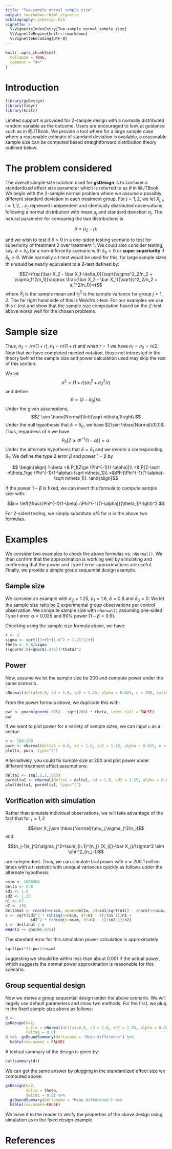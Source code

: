 ```yaml
---
title: "Two-sample normal sample size"
output: rmarkdown::html_vignette
bibliography: gsDesign.bib
vignette: >
  %\VignetteIndexEntry{Two-sample normal sample size}
  %\VignetteEngine{knitr::rmarkdown}
  %\VignetteEncoding{UTF-8}
---
```


```r
knitr::opts_chunk$set(
  collapse = TRUE,
  comment = "#>"
)
```

# Introduction

```r
library(gsDesign)
library(tidyr)
library(knitr)
```

Limited support is provided for 2-sample design with a normally distributed random variable as the outcome.
Users are encouraged to look at guidance such as in @JTBook.
We provide a tool where for a large sample case where a reasonable estimate of standard deviation is available, a reasonable sample size can be computed based straightforward distribution theory outlined below.

# The problem considered

The overall sample size notation used for **gsDesign** is to consider a standardized effect size parameter which is referred to as $\theta$ in @JTBook. 
We begin with the 2-sample normal problem where we assume a possibly different standard deviation in each treatment group. 
For $j=1,2$, we let $X_{j,i}$, $i=1,2,\ldots n_j$ represent independent and identically distributed observations following a normal distribution with mean $\mu_j$ and standard deviation $\sigma_j$.
The natural parameter for comparing the two distributions is 

$$\delta = \mu_2 - \mu_1$$

and we wish to test if $\delta > 0$ in a one-sided testing scenario to test for superiority of treatment 2 over treatment 1.
We could also consider testing, say, $\delta > \delta_0$ for a non-inferiority scenario with $\delta_0<0$ or **super superiority** if $\delta_0>0$.
While normally a t-test would be used for this, for large sample sizes this would be nearly equivalent to a Z-test defined by:

$$Z=\frac{\bar X_2 - \bar X_1-\delta_0}{\sqrt{\sigma^2_2/n_2 + \sigma_1^2/n_1}}\approx \frac{\bar X_2 - \bar X_1}{\sqrt{s^2_2/n_2 + s_1^2/n_1}}=t$$
where $\bar X_j$ is the sample mean and $s_j^2$ is the sample variance for group $j=1,2$.
The far right hand side of this is Welch's t-test.
For our examples we use this $t$-test and show that the sample size computation based on the $Z$-test above works well for the chosen problems.

# Sample size


Thus, $n_2=rn/(1+r)$, $n_1=n/(1+r)$ and when $r=1$ we have $n_1=n_2=n/2$.
Now that we have completed needed notation, those not interested in the theory behind the sample size and power calculation used may skip the rest of this section.


We let $$\sigma^2=(1+r)(\sigma_1^2+\sigma_2^2/r)$$
and define 
$$ \theta= (\delta -\delta_0)/\sigma.$$
Under the given assumptions, 
$$Z \sim \hbox{Normal}\left(\sqrt n\theta,1\right).$$
Under the null hypothesis that $\delta=\delta_0$, we have $Z\sim \hbox{Normal}(0,1)$.
Thus, regardless of $n$ we have
$$P_0[Z\ge \Phi^{-1}(1-\alpha)]=\alpha.$$ 
Under the alternate hypothesis that $\delta=\delta_1$ and we denote a corresponding $\theta_1$.
We define the type 2 error $\beta$ and power $1-\beta$ by

$$
\begin{align}
1-\beta =& P_1[Z\ge \Phi^{-1}(1-\alpha)]\\
=& P[Z-\sqrt n\theta_1\ge \Phi^{-1}(1-\alpha)-\sqrt n\theta_1]\\
=&\Phi(\Phi^{-1}(1-\alpha)-\sqrt n\theta_1)).
\end{align}$$ 

If the power $1-\beta$ is fixed, we can invert this formula to compute sample size with:

$$n= \left(\frac{\Phi^{-1}(1-\beta)+\Phi^{-1}(1-\alpha)}{\theta_1}\right)^2.$$

For 2-sided testing, we simply substitute $\alpha/2$ for $\alpha$ in the above two formulas.

# Examples

We consider two examples to check the above formulas vs. `nNormal()`.
We then confirm that the approximation is working well by simulating and confirming that the power and Type I error approximations are useful. 
Finally, we provide a simple group sequential design example.


## Sample size

We consider an example with $\sigma_2=1.25$, $\sigma_1=1.6$, $\delta=0.8$ and $\delta_0=0$.
We let the sample size ratio be 2 experimental group observations per control observation.
We compute sample size with `nNormal()` assuming one-sided Type I error $\alpha=0.025$ and 90% power ($1-\beta=0.9$).



Checking using the sample size formula above, we have:

```r
r <- 2
sigma <- sqrt((1+r)*(1.6^2 + 1.25^2/r)) 
theta <- 0.8/sigma
((qnorm(.9)+qnorm(.975))/theta)^2
```

## Power

Now, assume we let the sample size be 200 and compute power under the same scenario.

```r
nNormal(delta1=0.8, sd = 1.6, sd2 = 1.25, alpha = 0.025, n = 200, ratio = 2)
```

From the power formula above, we duplicate this with:

```r
pwr <- pnorm(qnorm(.975) - sqrt(200) * theta, lower.tail = FALSE)
pwr
```

If we want to plot power for a variety of sample sizes, we can input `n` as a vector:

```r
n <- 100:200
pwrn <- nNormal(delta1 = 0.8, sd = 1.6, sd2 = 1.25, alpha = 0.025, n = n, ratio = 2)
plot(n, pwrn, type="l")
```

Alternatively, you could fix sample size at 200 and plot power under different treatment effect assumptions:

```r
delta1 <- seq(.5,1,.025)
pwrdelta1 <- nNormal(delta1 = delta1, sd = 1.6, sd2 = 1.25, alpha = 0.025, n = 200, ratio = 2)
plot(delta1, pwrdelta1, type="l")
```


## Verification with simulation

Rather than simulate individual observations, we will take advantage of the fact that for $j=1,2$

$$\bar X_j\sim \hbox{Normal}(\mu_j,\sigma_j^2/n_j)$$
and 

$$(n_j-1)s_j^2/\sigma_j^2=\sum_{i=1}^{n_j} (X_{ij}-\bar X_j)/\sigma^2 \sim \chi ^2_{n_j-1}$$

are independent. 
Thus, we can simulate trial power with $n=200$ 1 million times with a t-statistic with unequal variances quickly as follows under the alternate hypothesis:

```r
nsim <- 1000000
delta <- 0.8
sd1 <- 1.6
sd2 <- 1.25
n1 <- 67
n2 <- 133
deltahat <- rnorm(n=nsim, mean=delta, sd=sd1/sqrt(n1)) - rnorm(n=nsim, mean=0, sd=sd2/sqrt(n2))
s <- sqrt(sd1^2 * rchisq(n=nsim, df=n1 - 1)/(n1-1)/n1 +
           sd2^2 * rchisq(n=nsim, df=n2 - 1)/(n2-1)/n2)
z <- deltahat / s
mean(z >= qnorm(.975))
```

The standard error for this simulation power calculation is approximately

```r
sqrt(pwr*(1-pwr)/nsim)
```
suggesting we should be within less than about 0.001 if the actual power, which suggests the normal power approximation is reasonable for this scenario.

## Group sequential design

Now we derive a group sequential design under the above scenario.
We will largely use default parameters and show two methods.
For the first, we plug in the fixed sample size above as follows:

```r
d <- 
gsDesign(k=2,
         n.fix = nNormal(delta1=0.8, sd = 1.6, sd2 = 1.25, alpha = 0.025, beta = .1, ratio = 2),
         delta1 = 0.8)
d %>%  gsBoundSummary(deltaname = "Mean difference") %>% 
  kable(row.names = FALSE)
```

A textual summary of the design is given by:

```r
cat(summary(d))
```


We can get the same answer by plugging in the standardized effect size we computed above:

```r
gsDesign(k=2,
         delta = theta,
         delta1 = 0.8) %>%
  gsBoundSummary(deltaname = "Mean difference") %>% 
  kable(row.names=FALSE)
```

We leave it to the reader to verify the properties of the above design using simulation as in the fixed design example.


# References
